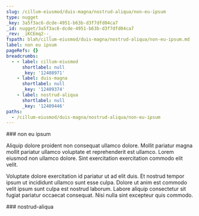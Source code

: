 ```yaml
---
slug: /cillum-eiusmod/duis-magna/nostrud-aliqua/non-eu-ipsum
type: nugget
_key: 3a5f3ac6-dcde-4951-b63b-d3f7dfd04ca7
_id: nugget/3a5f3ac6-dcde-4951-b63b-d3f7dfd04ca7
_rev: _iKCEmq2--_
fspath: blah/cillum-eiusmod/duis-magna/nostrud-aliqua/non-eu-ipsum.md
label: non eu ipsum
pageRefs: {}
breadcrumbs:
  - - label: cillum-eiusmod
      shortlabel: null
      _key: '12408971'
    - label: duis-magna
      shortlabel: null
      _key: '12409374'
    - label: nostrud-aliqua
      shortlabel: null
      _key: '12409446'
paths:
  - /cillum-eiusmod/duis-magna/nostrud-aliqua/non-eu-ipsum
---
```


<NuggetArea>
<Nugget slug="/cillum-eiusmod/duis-magna/nostrud-aliqua/non-eu-ipsum" type="nugget" _key="3a5f3ac6-dcde-4951-b63b-d3f7dfd04ca7" _id="nugget/3a5f3ac6-dcde-4951-b63b-d3f7dfd04ca7" _rev="_iKCEmq2--_" fspath="blah/cillum-eiusmod/duis-magna/nostrud-aliqua/non-eu-ipsum.md" label="non eu ipsum" paths="/cillum-eiusmod/duis-magna/nostrud-aliqua/non-eu-ipsum">
<NuggetBody>
### non eu ipsum

Aliquip dolore proident non consequat ullamco dolore. Mollit pariatur magna mollit pariatur ullamco voluptate et reprehenderit est ullamco. Lorem eiusmod non ullamco dolore. Sint exercitation exercitation commodo elit velit.

Voluptate dolore exercitation id pariatur ut ad elit duis. Et nostrud tempor ipsum ut incididunt ullamco sunt esse culpa. Dolore ut anim est commodo velit ipsum sunt culpa est nostrud laborum. Labore aliquip consectetur sit fugiat pariatur occaecat consequat. Nisi nulla sint excepteur quis commodo.

</NuggetBody>
<Breadcrumbs>
<Crumbs>
<Crumb _key="12408971" label="cillum-eiusmod" /><Crumb _key="12409374" label="duis-magna" /><Crumb _key="12409446" label="nostrud-aliqua" />
</Crumbs>
</Breadcrumbs>
</Nugget>

<NuggetsInbound>
</NuggetsInbound>
<NuggetsOutbound>
</NuggetsOutbound>
</NuggetArea>
<PassagesInbound>
<Passage direction="inbound" type="passage" _key="12409446" _id="passage/12409446" _rev="_iKCEmqy---" label="nostrud-aliqua" passage="nostrud-aliqua" fspath="blah/cillum-eiusmod/duis-magna/nostrud-aliqua" paths="/cillum-eiusmod/duis-magna/nostrud-aliqua" slug="/cillum-eiusmod/duis-magna/nostrud-aliqua">
<NuggetBody>
### nostrud-aliqua

</NuggetBody>
<Breadcrumbs>
<Crumbs>
<Crumb _key="12408971" label="cillum-eiusmod" /><Crumb _key="12409374" label="duis-magna" />
</Crumbs>
</Breadcrumbs>
</Passage>

</PassagesInbound>
<PassagesOutbound>
</PassagesOutbound>